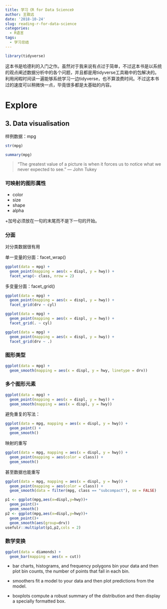 ```yaml
---
title: 学习《R for Data Science》
author: 王致远
date: '2018-10-24'
slug: reading-r-for-data-science
categories:
  - R语言
tags:
  - 学习总结
---
```


```r
library(tidyverse)
```


这本书是哈德利的入门之作。虽然对于我来说有点过于简单，不过这本书是以系统的观点阐述数据分析中的各个问题，并且都是用tidyverse工具箱中的包解决的。利用闲暇时间读一遍能够系统学习一边tidyverse，也不算浪费时间。不过这本书过的速度可以稍微快一点，毕竟很多都是太基础的内容。

# Explore

## 3. Data visualisation

样例数据：mpg

```r
str(mpg)
```

```r
summary(mpg)
```

> “The greatest value of a picture is when it forces us to notice what we never expected to see.” — John Tukey

### 可映射的图形属性

- color
- size
- shape
- alpha

\+加号必须放在一句的末尾而不是下一句的开始。

### 分面

对分类数据很有用

单一变量的分面：facet_wrap()

```r
ggplot(data = mpg) + 
  geom_point(mapping = aes(x = displ, y = hwy)) + 
  facet_wrap(~ class, nrow = 2)
```

多变量分面：facet_grid()

```r
ggplot(data = mpg) + 
  geom_point(mapping = aes(x = displ, y = hwy)) + 
  facet_grid(drv ~ cyl)
```

```r
ggplot(data = mpg) + 
  geom_point(mapping = aes(x = displ, y = hwy)) + 
  facet_grid(. ~ cyl)
```

```r
ggplot(data = mpg) + 
  geom_point(mapping = aes(x = displ, y = hwy)) +
  facet_grid(drv ~ .)
```

### 图形类型

```r
ggplot(data = mpg) + 
  geom_smooth(mapping = aes(x = displ, y = hwy, linetype = drv))
```

### 多个图形元素

```r
ggplot(data = mpg) + 
  geom_point(mapping = aes(x = displ, y = hwy)) +
  geom_smooth(mapping = aes(x = displ, y = hwy))
```

避免重复的写法：

```r
ggplot(data = mpg, mapping = aes(x = displ, y = hwy)) + 
  geom_point() + 
  geom_smooth()
```

映射的重写

```r
ggplot(data = mpg, mapping = aes(x = displ, y = hwy)) + 
  geom_point(mapping = aes(color = class)) + 
  geom_smooth()
```

甚至数据也能重写

```r
ggplot(data = mpg, mapping = aes(x = displ, y = hwy)) + 
  geom_point(mapping = aes(color = class)) + 
  geom_smooth(data = filter(mpg, class == "subcompact"), se = FALSE)
```


```r
p1 <- ggplot(mpg,aes(x=displ,y=hwy))+
  geom_point()+
  geom_smooth()
p2 <- ggplot(mpg,aes(x=displ,y=hwy))+
  geom_point()+
  geom_smooth(aes(group=drv))
usefulr::multiplot(p1,p2,cols = 2)
```


### 数学变换

```r
ggplot(data = diamonds) + 
  geom_bar(mapping = aes(x = cut))
```

- bar charts, histograms, and frequency polygons bin your data and then plot bin counts, the number of points that fall in each bin.

- smoothers fit a model to your data and then plot predictions from the model.

- boxplots compute a robust summary of the distribution and then display a specially formatted box.









